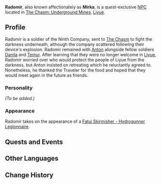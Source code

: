 {{Meta
<!-- Remove this template after adding the missing info -->
|missing_NPC_profile  = yes
}}
{{Character Infobox
|type             = Quest NPC
|image            = NPC Radomir.png
|region           = Liyue
|region2          = Snezhnaya
|affiliation      = Fatui
}}
'''Radomir''', also known affectionately as '''Mirka''', is a quest-exclusive [[NPC]] located in [[The Chasm/Underground Mines|The Chasm: Underground Mines]], [[Liyue]].
<!--
==Location==
<gallery>
NPC Location Radomir.png|Radomir's location
NPC Location Radomir Context.png|Additional context
</gallery>
-->
==Profile==
<!-- detailed story/lore information goes here -->
Radomir is a soldier of the Ninth Company, sent to [[The Chasm]] to fight the darkness underneath, although the company scattered following their device's explosion. Radomir remained with [[Anton]] alongside fellow soldiers [[Danila]] and [[Temur]]. After learning that they were no longer welcome in [[Liyue]], Radomir worried over who would protect the people of Liyue from the darkness, but Anton insisted on retreating which he reluctantly agreed to. Nonetheless, he thanked the Traveler for the food and hoped that they would meet again in the future as friends.

===Personality===
''(To be added.)''

===Appearance===
Radomir takes on the appearance of a [[Fatui Skirmisher - Hydrogunner Legionnaire]].

==Quests and Events==
{{Quests and Events}}

==Other Languages==
{{Other Languages
|default_hidden = 1
|en      = Radomir
|zhs     = 拉多米尔
|zhs_rm  = Lāduōmǐ'ěr
|zht     = 拉多米爾
|zht_rm  = Lāduōmǐ'ěr
|ja      = ラドミール
|ja_rm   = Radomiiru
|ko      = 라도미르
|ko_rm   = Radomireu
|es      = Radomir
|fr      = Radomir
|ru      = Радомир
|th      = Radomir
|vi      = Radomir
|de      = Radomir
|id      = Radomir
|pt      = Radomir
|tr      = Radomir
|it      = Radomir
}}

==Change History==
{{Change History|2.6}}